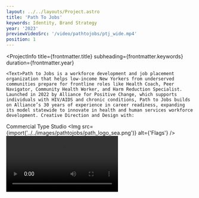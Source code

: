 ```yaml
---
layout: ../../layouts/Project.astro
title: 'Path To Jobs'
keywords: Identity, Brand Strategy
year: '2023'
previewVideoSrc: '/video/pathtojobs/ptj_wide.mp4'
position: 1
---
```




<ProjectInfo
    title={frontmatter.title}
    subheading={frontmatter.keywords}
    duration={frontmatter.year}
>
    <Text>Path to Jobs is a workforce development and job placement organization that helps low-income New Yorkers from underserved communities prepare for frontline roles like Health Coach, Peer Navigator, Community Health Worker, and Harm Reduction Specialist. 
    Launched in 2022 by Alliance for Positive Change, which supports individuals with HIV/AIDS and chronic conditions, Path to Jobs builds on Alliance’s 30 years of experience in career readiness, expanding its model statewide to innovate in health and human services workforce development. Creative Direction and Design with:
Commercial Type Studio</Text>
</ProjectInfo>
<Img src={import('../../images/pathtojobs/path_logo_sea.png')} alt={'Flags'} />
<Video src='/video/pathtojobs/ptj_wide.mp4' />
<Img src={import('../../images/pathtojobs/path_buttons.jpg')} alt={'Flags'} />
<Img src={import('../../images/pathtojobs/path_collateral.jpg')} alt={'Collateral'} />
<Img src={import('../../images/pathtojobs/path_flag.jpg')} alt={'Flags'} />


